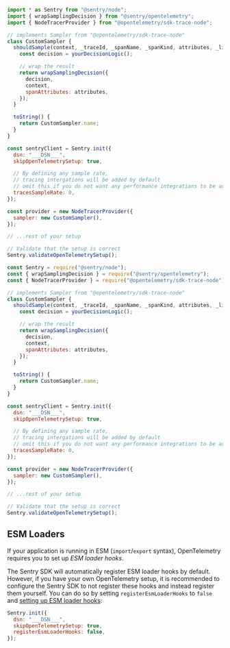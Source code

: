```javascript {tabTitle: ESM}
import * as Sentry from "@sentry/node";
import { wrapSamplingDecision } from "@sentry/opentelemetry";
import { NodeTracerProvider } from "@opentelemetry/sdk-trace-node";

// implements Sampler from "@opentelemetry/sdk-trace-node"
class CustomSampler {
  shouldSample(context, _traceId, _spanName, _spanKind, attributes, _links) {
    const decision = yourDecisionLogic();

    // wrap the result
    return wrapSamplingDecision({
      decision,
      context,
      spanAttributes: attributes,
    });
  }

  toString() {
    return CustomSampler.name;
  }
}

const sentryClient = Sentry.init({
  dsn: "___DSN___",
  skipOpenTelemetrySetup: true,

  // By defining any sample rate,
  // tracing intergations will be added by default
  // omit this if you do not want any performance integrations to be added
  tracesSampleRate: 0,
});

const provider = new NodeTracerProvider({
  sampler: new CustomSampler(),
});

// ...rest of your setup

// Validate that the setup is correct
Sentry.validateOpenTelemetrySetup();
```
```javascript {tabTitle: CJS}
const Sentry = require("@sentry/node");
const { wrapSamplingDecision } = require("@sentry/opentelemetry");
const { NodeTracerProvider } = require("@opentelemetry/sdk-trace-node");

// implements Sampler from "@opentelemetry/sdk-trace-node"
class CustomSampler {
  shouldSample(context, _traceId, _spanName, _spanKind, attributes, _links) {
    const decision = yourDecisionLogic();

    // wrap the result
    return wrapSamplingDecision({
      decision,
      context,
      spanAttributes: attributes,
    });
  }

  toString() {
    return CustomSampler.name;
  }
}

const sentryClient = Sentry.init({
  dsn: "___DSN___",
  skipOpenTelemetrySetup: true,

  // By defining any sample rate,
  // tracing intergations will be added by default
  // omit this if you do not want any performance integrations to be added
  tracesSampleRate: 0,
});

const provider = new NodeTracerProvider({
  sampler: new CustomSampler(),
});

// ...rest of your setup

// Validate that the setup is correct
Sentry.validateOpenTelemetrySetup();
```

## ESM Loaders

If your application is running in ESM (`import`/`export` syntax), OpenTelemetry requires you to set up _ESM loader hooks_.

The Sentry SDK will automatically register ESM loader hooks by default.
However, if you have your own OpenTelemetry setup, it is recommended to configure the Sentry SDK to not register these hooks and instead register them yourself.
You can do so by setting `registerEsmLoaderHooks` to `false` and [setting up ESM loader hooks](https://github.com/open-telemetry/opentelemetry-js/blob/main/doc/esm-support.md#instrumentation-hook-required-for-esm):

```javascript
Sentry.init({
  dsn: "___DSN___",
  skipOpenTelemetrySetup: true,
  registerEsmLoaderHooks: false,
});
```
